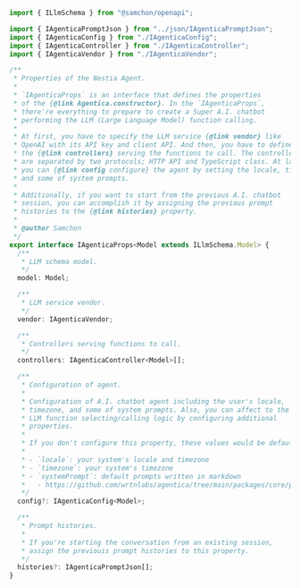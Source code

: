 ```typescript filename="@agentica/core/IAgenticaProps" showLineNumbers
import { ILlmSchema } from "@samchon/openapi";

import { IAgenticaPromptJson } from "../json/IAgenticaPromptJson";
import { IAgenticaConfig } from "./IAgenticaConfig";
import { IAgenticaController } from "./IAgenticaController";
import { IAgenticaVendor } from "./IAgenticaVendor";

/**
 * Properties of the Nestia Agent.
 *
 * `IAgenticaProps` is an interface that defines the properties
 * of the {@link Agentica.constructor}. In the `IAgenticaProps`,
 * there're everything to prepare to create a Super A.I. chatbot
 * performing the LLM (Large Language Model) function calling.
 *
 * At first, you have to specify the LLM service {@link vendor} like
 * OpenAI with its API key and client API. And then, you have to define
 * the {@link controllers} serving the functions to call. The controllers
 * are separated by two protocols; HTTP API and TypeScript class. At last,
 * you can {@link config configure} the agent by setting the locale, timezone,
 * and some of system prompts.
 *
 * Additionally, if you want to start from the previous A.I. chatbot
 * session, you can accomplish it by assigning the previous prompt
 * histories to the {@link histories} property.
 *
 * @author Samchon
 */
export interface IAgenticaProps<Model extends ILlmSchema.Model> {
  /**
   * LLM schema model.
   */
  model: Model;

  /**
   * LLM service vendor.
   */
  vendor: IAgenticaVendor;

  /**
   * Controllers serving functions to call.
   */
  controllers: IAgenticaController<Model>[];

  /**
   * Configuration of agent.
   *
   * Configuration of A.I. chatbot agent including the user's locale,
   * timezone, and some of system prompts. Also, you can affect to the
   * LLM function selecting/calling logic by configuring additional
   * properties.
   *
   * If you don't configure this property, these values would be default.
   *
   * - `locale`: your system's locale and timezone
   * - `timezone`: your system's timezone
   * - `systemPrompt`: default prompts written in markdown
   *   - https://github.com/wrtnlabs/agentica/tree/main/packages/core/prompts
   */
  config?: IAgenticaConfig<Model>;

  /**
   * Prompt histories.
   *
   * If you're starting the conversation from an existing session,
   * assign the previouis prompt histories to this property.
   */
  histories?: IAgenticaPromptJson[];
}
```